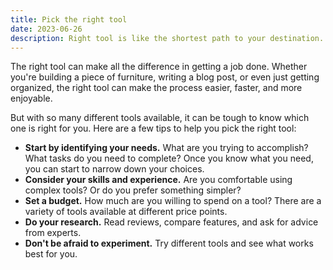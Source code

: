 ```yaml
---
title: Pick the right tool
date: 2023-06-26
description: Right tool is like the shortest path to your destination.
---
```



The right tool can make all the difference in getting a job done. Whether you're building a piece of furniture, writing a blog post, or even just getting organized, the right tool can make the process easier, faster, and more enjoyable.

But with so many different tools available, it can be tough to know which one is right for you. Here are a few tips to help you pick the right tool:

* **Start by identifying your needs.** What are you trying to accomplish? What tasks do you need to complete? Once you know what you need, you can start to narrow down your choices.
* **Consider your skills and experience.** Are you comfortable using complex tools? Or do you prefer something simpler?
* **Set a budget.** How much are you willing to spend on a tool? There are a variety of tools available at different price points.
* **Do your research.** Read reviews, compare features, and ask for advice from experts.
* **Don't be afraid to experiment.** Try different tools and see what works best for you.

